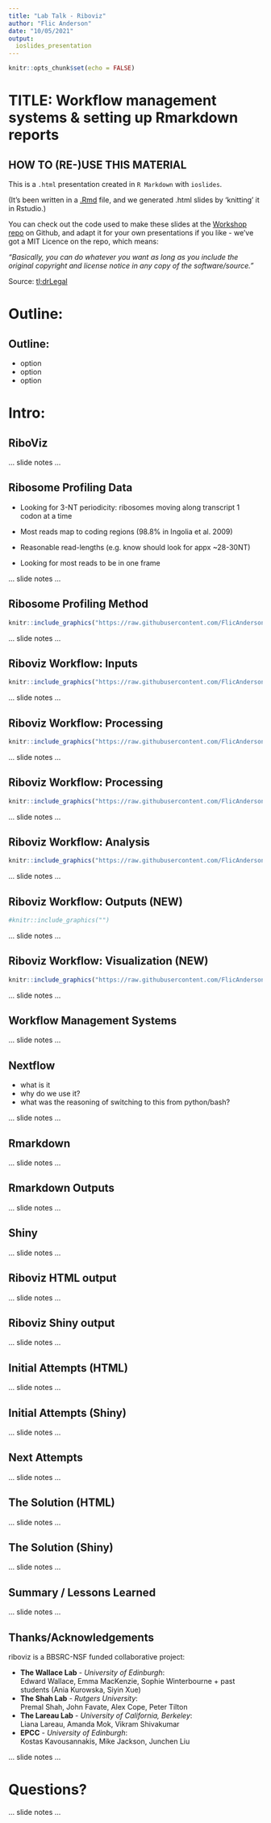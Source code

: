 ```yaml
---
title: "Lab Talk - Riboviz"
author: "Flic Anderson"
date: "10/05/2021"
output: 
  ioslides_presentation
---
```


```r
knitr::opts_chunk$set(echo = FALSE)
```

<script src="https://ajax.googleapis.com/ajax/libs/jquery/1.12.2/jquery.min.js"></script>

<script>
    $(document).ready(function() {
      $('slide:not(.title-slide, .backdrop, .segue)').append('<footer label=\"bit.ly/Rmarkdown-and-output"></footer>');    
    })
</script>

<style>
  footer:after {
    content: attr(label);
    font-size: 12pt;
    position: absolute;
    bottom: 20px;
    left: 100px;
    line-height: 1.9;
  }
</style>

<style type="text/css">
slides > slide:not(.nobackground):after {
  content: '';
}
</style>


# TITLE: Workflow management systems & setting up Rmarkdown reports

## HOW TO (RE-)USE THIS MATERIAL

This is a `.html` presentation created in `R Markdown` with `ioslides`. 

(It's been written in a [.Rmd](http://rmarkdown.rstudio.com) file, and we generated .html slides by 'knitting' it in Rstudio.)

You can check out the code used to make these slides at the [Workshop repo](https://github.com/FlicAnderson/20201127-gitflow-workshop) on Github, and adapt it for your own presentations if you like - we've got a MIT Licence on the repo, which means: 

*"Basically, you can do whatever you want as long as you include the original copyright and license notice in any copy of the software/source."*

Source: [tl;drLegal](https://tldrlegal.com/license/mit-license)

# Outline: 

## Outline: 

* option
* option
* option

# Intro:

## RiboViz


<div class="notes">
... slide notes ...
</div>

## Ribosome Profiling Data

* Looking for 3-NT periodicity: ribosomes moving along transcript 1 codon at a time  

* Most reads map to coding regions (98.8% in Ingolia et al. 2009)  
* Reasonable read-lengths (e.g. know should look for appx ~28-30NT)  

* Looking for most reads to be in one frame

<div class="notes">
... slide notes ...
</div>

## Ribosome Profiling Method

<div class="centered">
```r
knitr::include_graphics("https://raw.githubusercontent.com/FlicAnderson/LabTalk-riboviz-20210510/main/images/Ingolia2014_polysomes-to-footprints.png")
``` 
</div>

<div class="notes">
... slide notes ...
</div>


## Riboviz Workflow: Inputs

<div class="centered">
```r
knitr::include_graphics("https://raw.githubusercontent.com/FlicAnderson/LabTalk-riboviz-20210510/main/images/riboviz-workflow_inputs.png")
``` 
</div>

<div class="notes">
... slide notes ...
</div>


## Riboviz Workflow: Processing

<div class="centered">
```r
knitr::include_graphics("https://raw.githubusercontent.com/FlicAnderson/LabTalk-riboviz-20210510/main/images/riboviz-workflow_processing-aligned.png")
``` 
</div>

<div class="notes">
... slide notes ...
</div>


## Riboviz Workflow: Processing

<div class="centered">
```r
knitr::include_graphics("https://raw.githubusercontent.com/FlicAnderson/LabTalk-riboviz-20210510/main/images/riboviz-workflow_processing-ribogrid.png")
``` 
</div>

<div class="notes">
... slide notes ...
</div>


## Riboviz Workflow: Analysis

<div class="centered">
```r
knitr::include_graphics("https://raw.githubusercontent.com/FlicAnderson/LabTalk-riboviz-20210510/main/images/riboviz-workflow_analysis.png")
``` 
</div>

<div class="notes">
... slide notes ...
</div>


## Riboviz Workflow: Outputs (NEW)

<div class="centered">
```r
#knitr::include_graphics("")
``` 
</div>

<div class="notes">
... slide notes ...
</div>


## Riboviz Workflow: Visualization (NEW)

<div class="centered">
```r
knitr::include_graphics("https://raw.githubusercontent.com/FlicAnderson/LabTalk-riboviz-20210510/main/images/riboviz-workflow_visualization.png")
``` 
</div>

<div class="notes">
... slide notes ...
</div>

## Workflow Management Systems



<div class="notes">
... slide notes ...
</div>



## Nextflow

* what is it
* why do we use it?
* what was the reasoning of switching to this from python/bash?


<div class="notes">
... slide notes ...
</div>


## Rmarkdown 




<div class="notes">
... slide notes ...
</div>



## Rmarkdown Outputs




<div class="notes">
... slide notes ...
</div>



## Shiny




<div class="notes">
... slide notes ...
</div>


## Riboviz HTML output 




<div class="notes">
... slide notes ...
</div>


## Riboviz Shiny output 




<div class="notes">
... slide notes ...
</div>


## Initial Attempts (HTML)




<div class="notes">
... slide notes ...
</div>


## Initial Attempts (Shiny)




<div class="notes">
... slide notes ...
</div>

## Next Attempts 




<div class="notes">
... slide notes ...
</div>


## The Solution (HTML)




<div class="notes">
... slide notes ...
</div>



## The Solution (Shiny)




<div class="notes">
... slide notes ...
</div>


## Summary / Lessons Learned




<div class="notes">
... slide notes ...
</div>


## Thanks/Acknowledgements

riboviz is a BBSRC-NSF funded collaborative project: 


* **The Wallace Lab** - *University of Edinburgh*:  
Edward Wallace, Emma MacKenzie, Sophie Winterbourne + past students (Ania Kurowska, Siyin Xue)  
* **The Shah Lab** -  *Rutgers University*:  
Premal Shah, John Favate, Alex Cope, Peter Tilton  
* **The Lareau Lab** - *University of California, Berkeley*:  
Liana Lareau, Amanda Mok, Vikram Shivakumar  
* **EPCC** - *University of Edinburgh*:  
Kostas Kavousannakis, Mike Jackson, Junchen Liu  


<div class="notes">
... slide notes ...
</div>


# Questions?


<div class="notes">
... slide notes ...
</div>